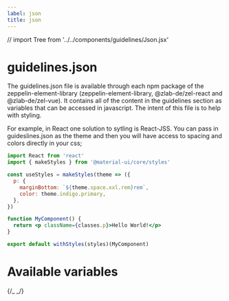 ```yaml
---
label: json
title: json
---
```


// import Tree from '../../components/guidelines/Json.jsx'

# guidelines.json

The guidelines.json file is available through each npm package of the zeppelin-element-library (zeppelin-element-library, @zlab-de/zel-react and @zlab-de/zel-vue). It contains all of the content in the guidelines section as variables that can be accessed in javascript. The intent of this file is to help with styling.

For example, in React one solution to sytling is React-JSS. You can pass in guideslines.json as the theme and then you will have access to spacing and colors directly in your css;

```jsx
import React from 'react'
import { makeStyles } from '@material-ui/core/styles'

const useStyles = makeStyles(theme => ({
  p: {
    marginBottom: `${theme.space.xxl.rem}rem`,
    color: theme.indigo.primary,
  },
})

function MyComponent() {
  return <p className={classes.p}>Hello World!</p>
}

export default withStyles(styles)(MyComponent)
```

# Available variables

{/_ <Tree /> _/}
